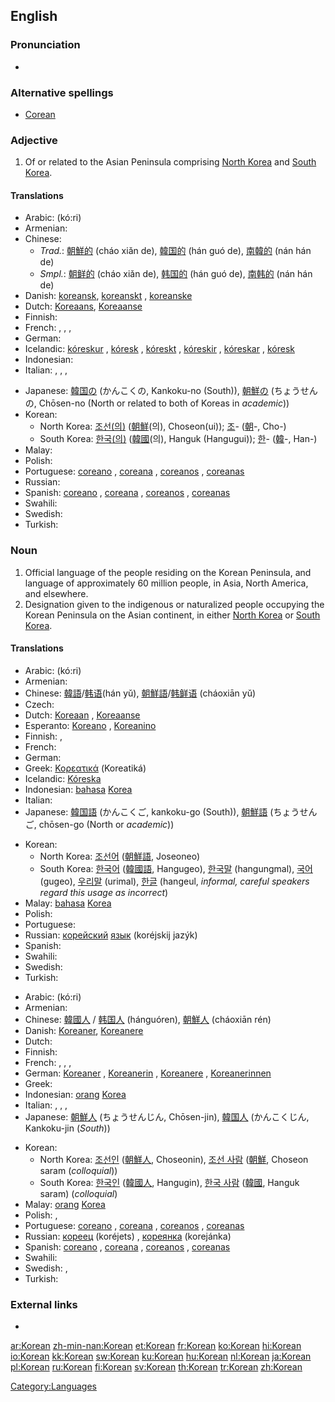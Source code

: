 {{interwiktionary|code=ko}}
{{also|korean|:Category:Korean language}}
==English==
{{wikipedia}}

===Pronunciation===
* {{audio|en-us-Korean.ogg|Audio (US)}}

===Alternative spellings===
* [[Corean]]

===Adjective===
{{en-adj|-}}

# Of or related to the Asian Peninsula comprising [[North Korea]] and [[South Korea]].

====Translations====
{{trans-top|relating to the Korean Peninsula}}
* Arabic: {{Arab|[[كوري]]}} (kó:ri) {{m}}
* Armenian: {{t|hy|կորեական|tr=koreakan|sc=Armn|xs=Armenian}}
* Chinese:
** ''Trad.'': [[朝鮮]][[的]] (cháo xiǎn de), [[韓国]][[的]] (hán guó de), [[南韓]][[的]] (nán hán de)
** ''Smpl.'': [[朝鲜]][[的]] (cháo xiǎn de), [[韩国]][[的]] (hán guó de), [[南韩]][[的]] (nán hán de)
* Danish: [[koreansk]], [[koreanskt]] {{n}}, [[koreanske]] {{p}}
* Dutch: [[Koreaans]], [[Koreaanse]]
* Finnish: {{t-|fi|korealainen}}
* French: {{t+|fr|coréen|m}}, {{t+|fr|coréenne|f}}, {{t+|fr|coréens|m|p}}, {{t+|fr|coréennes|f|p}}
* German: {{t+|de|koreanisch}}
* Icelandic: [[kóreskur]] {{m}}, [[kóresk]] {{f}}, [[kóreskt]] {{n}}, [[kóreskir]] {{m|p}}, [[kóreskar]] {{f|p}}, [[kóresk]] {{n|p}}
* Indonesian: {{t+|id|Korea|xs=Indonesian}}
* Italian: {{t+|it|coreano|m}}, {{t+|it|coreana|f}}, {{t+|it|coreani|m}}, {{t+|it|coreane|f|p}}
{{trans-mid}}
* Japanese: [[韓国]][[の]] (かんこくの, Kankoku-no (South)), [[朝鮮]][[の]] (ちょうせんの, Chōsen-no (North or related to both of Koreas in ''academic''))
* Korean:
** North Korea: [[조선]][[의|(의)]] ([[朝鮮]](의), Choseon(ui)); [[조]]- ([[朝]]-, Cho-)
** South Korea: [[한국]][[의|(의)]] ([[韓國]](의), Hanguk (Hangugui)); [[한]]- ([[韓]]-, Han-)
* Malay: {{t-|ms|Korea|xs=Malay}}
* Polish: {{t+|pl|koreański|m}}
* Portuguese: [[coreano]] {{m}}, [[coreana]] {{f}}, [[coreanos]] {{m|p}}, [[coreanas]] {{f|p}}
* Russian: {{t+|ru|корейский|tr=koréjskij|sc=Cyrl}}
* Spanish: [[coreano]] {{m}}, [[coreana]] {{f}}, [[coreanos]] {{m|p}}, [[coreanas]] {{f|p}}
* Swahili: {{t|sw|wakorea|xs=Swahili}}
* Swedish: {{t+|sv|koreansk}}
* Turkish: {{t+|tr|Kore}}
{{trans-bottom}}

===Noun===
{{en-noun}}

# Official language of the people residing on the Korean Peninsula, and language of approximately 60 million people, in Asia, North America, and elsewhere.
# Designation given to the indigenous or naturalized people occupying the Korean Peninsula on the Asian continent, in either [[North Korea]] or [[South Korea]].

====Translations====
{{trans-top|language}}
* Arabic: {{Arab|[[كوري]]}} (kó:ri) {{m}}
* Armenian: {{t-|hy|կորեերեն|tr=koreeren|sc=Armn|xs=Armenian}}
* Chinese: [[韓語]]/[[韩语]](hán yǔ), [[朝鮮語]]/[[韩鲜语]] (cháoxiān yǔ)
* Czech: {{t-|cs|korejština|f}}
* Dutch: [[Koreaan]] {{m}}, [[Koreaanse]] {{f}}
* Esperanto: [[Koreano]] {{m}}, [[Koreanino]]  {{f}}
* Finnish: {{t+|fi|korea}}, {{t+|fi|korean kieli}}
* French: {{t+|fr|coréen|m}}
* German: {{t+|de|Koreanisch}}
* Greek: [[Κορεατικά]] (Koreatiká)
* Icelandic: [[Kóreska]]
* Indonesian: [[bahasa]] [[Korea]]
* Italian: {{t+|it|coreano}}
* Japanese: [[韓国語]] (かんこくご, kankoku-go (South)), [[朝鮮語]] (ちょうせんご, chōsen-go (North or ''academic''))
{{trans-mid}}
* Korean:
** North Korea: [[조선어]] ([[朝鮮語]], Joseoneo)
** South Korea: [[한국어]] ([[韓國語]], Hangugeo), [[한국말]] (hangungmal), [[국어]] (gugeo), [[우리말]] (urimal), [[한글]] (hangeul, ''informal, careful speakers regard this usage as incorrect'')
* Malay: [[bahasa]] [[Korea]]
* Polish: {{t+|pl|koreański|m}}
* Portuguese: {{t+|pt|coreano|m}}
* Russian: [[корейский]] [[язык]] (koréjskij jazýk) {{m}}
* Spanish: {{t+|es|coreano}}
* Swahili: {{t|sw|wakorea|xs=Swahili}}
* Swedish: {{t+|sv|koreanska|c}}
* Turkish: {{t+|tr|Korece}}
{{trans-bottom}}

{{trans-top|person}}
* Arabic: {{Arab|[[كوري]]}} (kó:ri) {{m}}
* Armenian: {{t|hy|կորեացի|tr=koreac’i|sc=Armn|xs=Armenian}}
* Chinese: [[韓國人]] / [[韩国人]] (hánguóren), [[朝鮮人]] (cháoxiān rén)
* Danish: [[Koreaner]], [[Koreanere]] {{p}}
* Dutch: {{t+|nl|Koreaans|n}}
* Finnish: {{t-|fi|korealainen}}
* French: {{t+|fr|Coréen|m}}, {{t+|fr|Coréenne|f}}, {{t+|fr|Coréens|m|p}}, {{t+|fr|Coréennes|f|p}}
* German: [[Koreaner]] {{m}}, [[Koreanerin]] {{f}}, [[Koreanere]] {{m|p}}, [[Koreanerinnen]] {{f|p}}
* Greek: {{t+|el|Κορεάτης|tr=Koreátis|sc=Grek}}
* Indonesian: [[orang]] [[Korea]]
* Italian: {{t+|it|coreano|m}}, {{t+|it|coreana|f}}, {{t+|it|coreani|m|p}}, {{t+|it|coreane|f|p}}
* Japanese: [[朝鮮人]] (ちょうせんじん, Chōsen-jin), [[韓国人]] (かんこくじん, Kankoku-jin (''South''))
{{trans-mid}}
* Korean:
** North Korea: [[조선인]] ([[朝鮮人]], Choseonin), [[조선 사람]] ([[朝鮮]], Choseon saram (''colloquial''))
** South Korea: [[한국인]] ([[韓國人]], Hangugin), [[한국 사람]] ([[韓國]], Hanguk saram) (''colloquial'')
* Malay: [[orang]] [[Korea]]
* Polish: {{t+|pl|Koreańczyk|m}}, {{t+|pl|Koreanka|f}}
* Portuguese: [[coreano]] {{m}}, [[coreana]] {{f}}, [[coreanos]] {{m|p}}, [[coreanas]] {{f|p}}
* Russian: [[кореец]] (koréjets) {{m}}, [[кореянка]] (korejánka) {{f}}
* Spanish: [[coreano]] {{m}}, [[coreana]] {{f}}, [[coreanos]] {{m|p}}, [[coreanas]] {{f|p}}
* Swahili: {{t|sw|wakorea|xs=Swahili}}
* Swedish: {{t+|sv|Korean|m|alt=korean}}, {{t+|sv|koreanska|f}}
* Turkish: {{t+|tr|Koreli}}
{{trans-bottom}}

===External links===
* {{ISO 639|link=Ethnologue|1code=ko|code=kor}}

[[Category:Languages]]

[[ar:Korean]]
[[zh-min-nan:Korean]]
[[et:Korean]]
[[fr:Korean]]
[[ko:Korean]]
[[hi:Korean]]
[[io:Korean]]
[[kk:Korean]]
[[sw:Korean]]
[[ku:Korean]]
[[hu:Korean]]
[[nl:Korean]]
[[ja:Korean]]
[[pl:Korean]]
[[ru:Korean]]
[[fi:Korean]]
[[sv:Korean]]
[[th:Korean]]
[[tr:Korean]]
[[zh:Korean]]